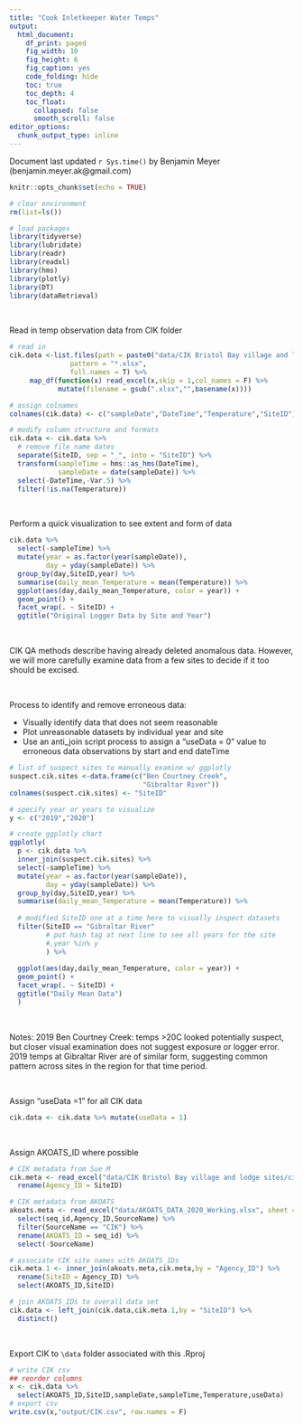 ```yaml
---
title: "Cook Inletkeeper Water Temps"
output:
  html_document: 
    df_print: paged
    fig_width: 10
    fig_height: 6
    fig_caption: yes
    code_folding: hide
    toc: true
    toc_depth: 4
    toc_float:
      collapsed: false
      smooth_scroll: false
editor_options: 
  chunk_output_type: inline
---
```


Document last updated `r Sys.time()` by Benjamin Meyer (benjamin.meyer.ak@gmail.com)

```r
knitr::opts_chunk$set(echo = TRUE)

# clear environment
rm(list=ls())

# load packages
library(tidyverse)
library(lubridate)
library(readr)
library(readxl)
library(hms)
library(plotly)
library(DT)
library(dataRetrieval)
```

<br>

Read in temp observation data from CIK folder
```r
# read in
cik.data <-list.files(path = paste0("data/CIK Bristol Bay village and lodge sites"),
               pattern = "*.xlsx", 
               full.names = T) %>%
     map_df(function(x) read_excel(x,skip = 1,col_names = F) %>% 
            mutate(filename = gsub(".xlsx","",basename(x))))

# assign colnames
colnames(cik.data) <- c("sampleDate","DateTime","Temperature","SiteID") 

# modify column structure and formats
cik.data <- cik.data %>%
  # remove file name dates
  separate(SiteID, sep = "_", into = "SiteID") %>%
  transform(sampleTime = hms::as_hms(DateTime),
            sampleDate = date(sampleDate)) %>%
  select(-DateTime,-Var.5) %>%
  filter(!is.na(Temperature))

```

<br>

Perform a quick visualization to see extent and form of data
```r
cik.data %>%
  select(-sampleTime) %>%
  mutate(year = as.factor(year(sampleDate)),
         day = yday(sampleDate)) %>%
  group_by(day,SiteID,year) %>%
  summarise(daily_mean_Temperature = mean(Temperature)) %>%
  ggplot(aes(day,daily_mean_Temperature, color = year)) +
  geom_point() +
  facet_wrap(. ~ SiteID) +
  ggtitle("Original Logger Data by Site and Year")

```
<br>

CIK QA methods describe having already deleted anomalous data.  However, we will more carefully examine data from a few sites to decide if it too should be excised.

<br>

Process to identify and remove erroneous data:

* Visually identify data that does not seem reasonable
* Plot unreasonable datasets by individual year and site
* Use an anti_join script process to assign a "useData = 0" value to erroneous data observations by start and end dateTime

```r

# list of suspect sites to manually examine w/ ggplotly 
suspect.cik.sites <-data.frame(c("Ben Courtney Creek",
                                 "Gibraltar River"))
colnames(suspect.cik.sites) <- "SiteID"

# specify year or years to visualize
y <- c("2019","2020")

# create ggplotly chart
ggplotly(
  p <- cik.data %>%
  inner_join(suspect.cik.sites) %>%
  select(-sampleTime) %>%
  mutate(year = as.factor(year(sampleDate)),
         day = yday(sampleDate)) %>%
  group_by(day,SiteID,year) %>%
  summarise(daily_mean_Temperature = mean(Temperature)) %>%
  
  # modified SiteID one at a time here to visually inspect datasets
  filter(SiteID == "Gibraltar River"
         # put hash tag at next line to see all years for the site
         #,year %in% y
         ) %>%
  
  ggplot(aes(day,daily_mean_Temperature, color = year)) +
  geom_point() +
  facet_wrap(. ~ SiteID) +
  ggtitle("Daily Mean Data")
  )

```

<br>

Notes: 2019 Ben Courtney Creek: temps >20C looked potentially suspect, but closer visual examination does not suggest exposure or logger error.  2019 temps at Gibraltar River are of similar form, suggesting common pattern across sites in the region for that time period.

<br>

Assign "useData =1" for all CIK data
```r
cik.data <- cik.data %>% mutate(useData = 1)
```

<br>

Assign AKOATS_ID where possible

```r
# CIK metadata from Sue M
cik.meta <- read_excel("data/CIK Bristol Bay village and lodge sites/cik_metadata/CIK Bristol Bay village and lodge sites.xlsx") %>%
  rename(Agency_ID = SiteID)

# CIK metadata from AKOATS
akoats.meta <- read_excel("data/AKOATS_DATA_2020_Working.xlsx", sheet = "AKOATS_COMPLETE") %>%
  select(seq_id,Agency_ID,SourceName) %>%
  filter(SourceName == "CIK") %>%
  rename(AKOATS_ID = seq_id) %>%
  select(-SourceName)

# associate CIK site names with AKOATS_IDs
cik.meta.1 <- inner_join(akoats.meta,cik.meta,by = "Agency_ID") %>%
  rename(SiteID = Agency_ID) %>%
  select(AKOATS_ID,SiteID)

# join AKOATS_IDs to overall data set
cik.data <- left_join(cik.data,cik.meta.1,by = "SiteID") %>%
  distinct()

```

<br>

Export CIK to `\data` folder associated with this .Rproj
```r
# write CIK csv
## reorder columns
x <- cik.data %>% 
  select(AKOATS_ID,SiteID,sampleDate,sampleTime,Temperature,useData)
# export csv
write.csv(x,"output/CIK.csv", row.names = F)

```

